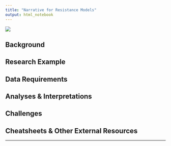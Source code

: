```yaml
---
title: "Narrative for Resistance Models"
output: html_notebook
---
```

![](https://live.staticflickr.com/65535/51022996357_911af17a70_k_d.jpg)

## Background




## Research Example




## Data Requirements




## Analyses & Interpretations




## Challenges




## Cheatsheets & Other External Resources




---
